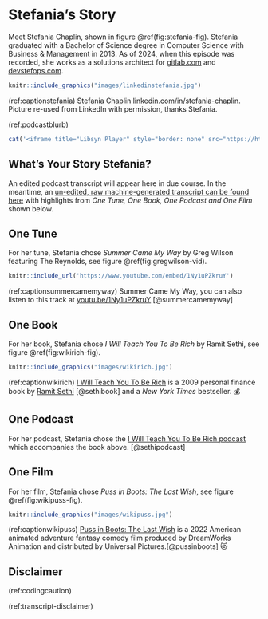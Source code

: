 # Stefania's Story {#stefania}

Meet Stefania Chaplin, shown in figure \@ref(fig:stefania-fig). Stefania graduated with a Bachelor of Science degree in Computer Science with Business & Management in 2013. As of 2024, when this episode was recorded, she works as a solutions architect for [gitlab.com](https://about.gitlab.com) and [devstefops.com](https://devstefops.com). 

```r
knitr::include_graphics("images/linkedinstefania.jpg")
```
(ref:captionstefania) Stefania Chaplin [linkedin.com/in/stefania-chaplin](https://www.linkedin.com/in/stefania-chaplin/). Picture re-used from LinkedIn with permission, thanks Stefania.

(ref:podcastblurb)


```r
cat('<iframe title="Libsyn Player" style="border: none" src="https://html5-player.libsyn.com/embed/episode/id/32363532/height/90/theme/custom/thumbnail/yes/direction/forward/render-playlist/no/custom-color/000000/" height="90" width="100%" scrolling="no"  allowfullscreen="" webkitallowfullscreen="true" mozallowfullscreen="true" allowfullscreen="true" msallowfullscreen="true" style="border: none;"></iframe>')
```


## What's Your Story Stefania? {#stefania-story}

An edited podcast transcript will appear here in due course. In the meantime, an [un-edited, raw machine-generated transcript can be found here](https://github.com/dullhunk/cdyf/blob/master/raw-transcript-stefania.md) with highlights from *One Tune, One Book, One Podcast and One Film* shown below.

## One Tune {#stefania-tune}

For her tune, Stefania chose *Summer Came My Way* by Greg Wilson featuring The Reynolds, see figure \@ref(fig:gregwilson-vid).

```r
knitr::include_url('https://www.youtube.com/embed/1Ny1uPZkruY')
```
(ref:captionsummercamemyway) Summer Came My Way, you can also listen to this track at [youtu.be/1Ny1uPZkruY](https://youtu.be/1Ny1uPZkruY) [@summercamemyway]

## One Book {#stefania-book}

For her book, Stefania chose  *I Will Teach You To Be Rich*  by Ramit Sethi, see figure \@ref(fig:wikirich-fig).

```r
knitr::include_graphics("images/wikirich.jpg")
```

(ref:captionwikirich) [I Will Teach You To Be Rich](https://en.wikipedia.org/wiki/I_Will_Teach_You_to_Be_Rich) is a 2009 personal finance book by [Ramit Sethi](https://en.wikipedia.org/wiki/Ramit_Sethi) [@sethibook] and a *New York Times* bestseller. 💰

## One Podcast {#stefania-podcast}

For her podcast, Stefania chose the [I Will Teach You To Be Rich podcast](https://www.iwillteachyoutoberich.com/podcast) which accompanies the book above. [@sethipodcast]

## One Film {#stefania-film}

For her film, Stefania chose *Puss in Boots: The Last Wish*, see figure \@ref(fig:wikipuss-fig).

```r
knitr::include_graphics("images/wikipuss.jpg")
```

(ref:captionwikipuss) [Puss in Boots: The Last Wish](https://en.wikipedia.org/wiki/Puss_in_Boots:_The_Last_Wish) is a 2022 American animated adventure fantasy comedy film produced by DreamWorks Animation and distributed by Universal Pictures.[@pussinboots] 😻

## Disclaimer  


::: {.rmdcaution}

(ref:codingcaution)

(ref:transcript-disclaimer)  

:::
